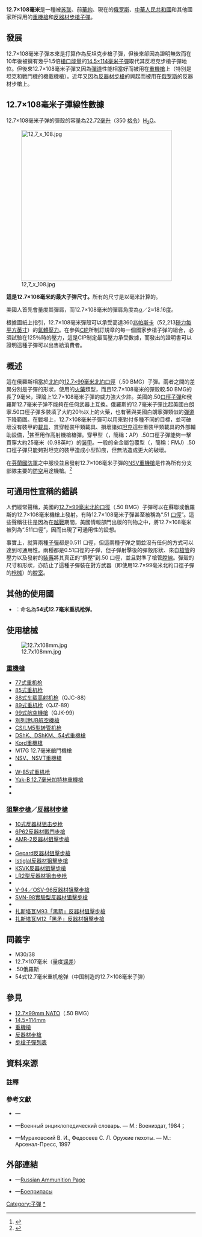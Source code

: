 {{NoteTA
|G1=Military
|G2=長度單位
|G3=Firearms
}}
{{Infobox Firearm Cartridge
|name= 12.7×108mm
|image= [[File:12.7x108mm.jpg|一發12.7×108毫米子彈。]]
|caption= 12.7×108mm [[穿甲燃烧弹|API]]子彈
|origin= {{flag|Soviet Union}}
|type= [[反坦克步槍|反坦克步槍]]、[[重機槍|重機槍]]、[[反器材步槍|反器材步槍]]
<!-- Service history -->
|service= 1930年代末期—
|used_by= 蘇聯、[[俄罗斯|俄罗斯]]
|wars= -{}-
* [[冬季战争|冬季战争]]（苏芬战争）
* [[第二次世界大战|第二次世界大战]]（二次大戰、二戰）
* [[朝鲜战争|韓戰]]
* [[越南战争|越戰]]
* [[柬埔寨內戰|柬埔寨內戰]]
* [[柬越戰爭|柬越戰爭]]
* [[第三次中东战争|第三次中东战争]]
* [[贖罪日戰爭|第四次中东战争]]
* [[苏联－阿富汗战争|1979年苏联－阿富汗战争]]
* [[两伊战争|两伊战争]]
* [[海湾战争|海湾战争]]
* [[第一次車臣戰爭|第一次車臣戰爭]]
* [[第二次車臣戰爭|第二次車臣戰爭]]
* [[阿富汗戰爭_(2001年)|2001年阿富汗戰爭]]
* [[伊拉克战争|2003年伊拉克戰爭]]
* [[2011年利比亚内战|2011年利比亚内战]]
* [[敘利亞內戰|2011年敘利亞內戰]]
* [[顿巴斯战争|2014年烏克蘭親俄羅斯武裝衝突]]
<!-- Production history -->
|designer= 
<!-- Specifications -->
|is_SI_specs= yes
|parent= 
|case type=Rimless, bottleneck
|bullet= 12.98
|neck= 13.95
|shoulder= 18.90
|base= 21.75
|rim_dia= 21.70
|rim_thick= 1.90
|case_length= 108
|length= 147.50
|case_capacity= 22.72
|rifling= 
|primer= 
|max_pressure= 360
<!-- Ballistic performance -->
|is_SI_ballistics= yes
|bw1= 802
|btype1= B-32<br />[[穿甲燃烧弹|API]]
|vel1= 860
|en1= 19230
|bw2= 911
|btype2= 7N34<br />狙擊用子彈
|vel2= 770
|en2= 18540
|bw3=
|btype3=
|vel3=
|en3=
|bw4=
|btype4=
|vel4=
|en4=
|bw5=
|btype5=   
|vel5=
|en5=
|test_barrel_length= 1,070毫米
|balsrc= [https://web.archive.org/web/20100730062644/http://www.quarry.nildram.co.uk/ATRart.htm www.quarry.nildram.co.uk]
}}

'''12.7×108毫米'''是一種被[[苏联|苏联]]、前[[華沙條約組織|華約]]、現在的[[俄罗斯|俄罗斯]]、[[中華人民共和國|中華人民共和國]]和其他國家所採用的[[重機槍|重機槍]]和[[反器材步槍|反器材步槍]][[子彈|子彈]]。

== 發展 ==
12.7×108毫米子彈本來是打算作為反坦克步槍子彈，但後來卻因為證明無效而在10年後被擁有幾乎1.5倍[[槍口能量|槍口能量]]的[[14.5×114mm|14.5×114毫米]][[子彈|子彈]]取代其反坦克步槍子彈地位。但後來12.7×108毫米子彈又因為[[弹道学|彈道]]性能相當好而被用在[[重機槍|重機槍]]上（特別是坦克和戰鬥機的機載機槍）。近年又因為[[反器材步槍|反器材步槍]]的興起而被用在[[俄罗斯|俄罗斯]]的反器材步槍上。

== 12.7×108毫米子彈線性數據 ==
12.7×108毫米子弹的彈殼的容量為22.72[[毫升|毫升]]（350 [[格令|格令]]）[[水分子|H<sub>2</sub>O]]。

[[File:12,7_x_108.jpg|400px]]

'''這是12.7×108毫米的最大子弹尺寸。'''所有的尺寸是以毫米計算的。

美國人首先會量度其彈肩，而12.7×108毫米的彈肩角度為[[α|α]]／2≈18.16[[度_(角)|度]]。

根據圖紙上指引，12.7×108毫米彈殼可以承受高達360[[兆|兆]][[帕斯卡|帕斯卡]]（52,213[[磅力每平方英寸|磅力每平方英寸]]）的[[壓強|氣體壓力]]。在參與[[CIP|CIP]]所制訂規章的每一個國家步槍子弹的組合，必須試驗在125％時的壓力，這是CIP制定最高壓力承受數據，而發出的證明書可以證明這種子彈可以出售給消費者。

== 概述 ==
這在俄羅斯相當於[[北大西洋公约组织|北約]]的[[12.7×99mm_NATO|12.7×99毫米北約口徑]]（.50 BMG）子彈。兩者之間的差異分別是子彈的形狀，使用的[[無煙火藥|火藥]]類型，而且12.7×108毫米的彈殼較.50 BMG的長了9毫米，理論上12.7×108毫米子彈的威力強大少許。美國的.50[[口徑|口徑]][[子彈|子彈]]和俄羅斯12.7毫米子弹不能夠在任何武器上互換。俄羅斯的12.7毫米子彈比起美國白朗寧.50口徑子彈多裝填了大約20％以上的火藥，也有著與美國白朗寧彈類似的[[弹道学|彈道]]下降範圍。在戰場上，12.7×108毫米子彈可以用來對付多種不同的目標，並可破壞沒有裝甲的[[交通工具|載具]]、貫穿輕裝甲類載具、損壞諸如[[坦克|坦克]]這些重裝甲類載具的外部輔助設備，<ref>{{Cite web |url=http://www.wlhoward.com/id554.htm#prof |title=Technical Intelligence Bulletins May - June 2003 |accessdate=2010-08-29 |archive-date=2007-03-12 |archive-url=https://web.archive.org/web/20070312185039/http://www.wlhoward.com/id554.htm#prof |dead-url=yes }}</ref>甚至用作高射機槍槍彈。穿甲型（{{Lang-en|Armour Piercing}}，簡稱：AP）.50口徑子彈能夠一擊貫穿大約25毫米（0.98英吋）的[[装甲|装甲]]。一般的全金屬包覆型（{{Lang-en|Full Metal Jacket}}，簡稱：FMJ）.50口徑子彈只能夠對坦克的裝甲造成小型凹痕，但無法造成更大的破壞。

在[[芬蘭國防軍|芬蘭國防軍]]之中服役並且發射12.7×108毫米子彈的[[NSV重機槍|NSV重機槍]]是作為所有分支部隊主要的[[防空戰|防空]]用途機槍。<ref>{{Cite web |url=http://www.mil.fi/maavoimat/kalustoesittely/index.dsp?level=63&equipment=73 |title=Puolustusvoimat: Kalustoesittely<!-- Bot generated title --> |access-date=2010-08-29 |archive-url=https://web.archive.org/web/20090420102454/http://www.mil.fi/maavoimat/kalustoesittely/index.dsp?level=63&equipment=73 |archive-date=2009-04-20 |dead-url=yes }}</ref>

== 可通用性宣稱的錯誤 ==
人們經常聲稱，美國的[[12.7×99mm_NATO|12.7×99毫米北約口徑]]（.50 BMG）子彈可以在蘇聯或俄羅斯的12.7×108毫米機槍上發射。有時12.7×108毫米子彈甚至被稱為“.51 [[口徑|口徑]]”。這些聲稱往往是因為在[[越南战争|越戰]]期間，美國情報部門出版的刊物之中，將12.7×108毫米被列為“.511口徑”，因而出現了可通用性的設想。

事實上，就算兩種[[子彈|子彈]]都是0.511 口徑，但這兩種子弹之間並沒有任何的方式可以達到可通用性。兩種都是0.51口徑的子弹，但子弹射擊後的彈殼形狀、來自[[槍管|槍管]]的壓力以及發射的[[裝藥|裝藥]]將其真正的“擠壓”到.50 口徑，並且對準了槍管[[膛線|膛線]]。彈殼的尺寸和形狀，亦防止了這種子彈裝在對方武器（即使用12.7×99毫米北約口徑子彈的[[枪械|枪械]]）的[[膛室|膛室]]。

== 其他的使用國 ==
* {{flagcountry|People's Republic of China}}：命名為'''54式12.7毫米重机枪弹'''。

== 使用槍械 ==
[[File:12.7x108mm.jpg|thumb]]

=== [[重機槍|重機槍]] ===
* [[77式重机枪|77式重机枪]]
* [[85式重机枪|85式重机枪]]
* [[88式车载高射机枪|88式车载高射机枪]]（QJC-88）
* [[89式重机枪|89式重机枪]]（QJZ-89）
* [[99式航空機槍|99式航空機槍]]（QJK-99）
* [[UB航空機槍|別列津UB航空機槍]]
* [[CS/LM5型转管机枪|CS/LM5型转管机枪]]
* [[DShK重機槍|DShK、DShKM、54式重機槍]]
* [[Kord重機槍|Kord重機槍]]
* M17G 12.7毫米艙門機槍
* [[NSV重機槍|NSV、NSVT重機槍]]
* {{Link-ru|施瓦克重機槍|ШВАК (пулемёт)}}
* [[W-85式重机枪|W-85式重机枪]]
* [[Yak-B_12.7毫米加特林重機槍|Yak-B 12.7毫米加特林重機槍]]
* {{Link-en|扎斯塔瓦M87重機槍|Zastava M87}}
* {{Link-en|扎斯塔瓦M02重機槍|Zastava M02 Coyote}}

=== [[狙擊步槍|狙擊步槍]]／[[反器材步槍|反器材步槍]] ===
* [[10式狙击步枪|10式反器材狙击步枪]]
* [[6P62戰鬥步槍|6P62反器材戰鬥步槍]]
* [[AMR-2狙击步枪|AMR-2反器材狙擊步槍]]
* {{Link-de|ČZW-127狙擊步槍|ČZW-127|ČZW-127反器材狙擊步槍}}
* [[Gepard狙擊步槍|Gepard反器材狙擊步槍]]
* [[Istiglal狙擊步槍|Istiglal反器材狙擊步槍]]
* [[KSVK狙擊步槍|KSVK反器材狙擊步槍]]
* [[LR2型狙击步枪|LR2型反器材狙击步枪]]
* {{Link-en|PDShP狙擊步槍|PDShP|PDShP反器材狙擊步槍}}
* [[OSV-96狙擊步槍|V-94／OSV-96反器材狙擊步槍]]
* [[SVN-98狙擊步槍|SVN-98實驗型反器材狙擊步槍]]
* {{Link-en|毀滅者反器材狙擊步槍|Vidhwansak}}
* [[扎斯塔瓦M93黑箭狙擊步槍|扎斯塔瓦M93「黑箭」反器材狙擊步槍]]
* [[扎斯塔瓦M12黑矛狙擊步槍|扎斯塔瓦M12「黑矛」反器材狙擊步槍]]

== 同義字 ==
* M30/38
* 12.7×107毫米（量度[[误差|误差]]）
* .50俄羅斯
* 54式12.7毫米重机枪弹（中国制造的12.7×108毫米子弹）

== 參見 ==
* [[12.7×99mm_NATO|12.7×99mm NATO]]（.50 BMG）
* [[14.5×114mm|14.5×114mm]]
* [[重機槍|重機槍]]
* [[反器材步槍|反器材步槍]]
* [[步槍子彈列表|步槍子彈列表]]

== 資料來源 ==
{{Commons and category|12,7 × 108 mm|12.7×108mm|12.7×108 mm}}

=== 註釋 ===
{{reflist|2}}

=== 參考文獻 ===
* {{en icon}}—{{cite book
  | last = Koll
  | first = Christian
  | authorlink = 
  | coauthors = 
  | title = Soviet Cannon - A Comprehensive Study of Soviet Arms and Ammunition in Calibres 12.7mm to 57mm
  | publisher = Koll
  | date = 2009
  | location = Austria
  | url = http://www.russianammo.org
  | doi = 
  | id = ISBN 978-3-200-01445-9
  | page = 72
  | access-date = 2010-08-29
  | archive-date = 2009-10-19
  | archive-url = https://web.archive.org/web/20091019161335/http://www.russianammo.org/
  | dead-url = no
  }}
* {{ru icon}}—Военный энциклопедический словарь. — М.: Воениздат, 1984；
* {{ru icon}}—Мураховский В. И., Федосеев С. Л. Оружие пехоты. — М.: Арсенал-Пресс, 1997

== 外部連結 ==
* {{en icon}}—[http://www.russianammo.org/Russian_Ammunition_Page_145mm.html#2 Russian Ammunition Page]{{Wayback|url=http://www.russianammo.org/Russian_Ammunition_Page_145mm.html#2 |date=20101022003848 }}
* {{ru icon}}—[http://www.weaponplace.ru/ammo.php Боеприпасы]{{WebCite|url=https://www.webcitation.org/65g7pHX3k?url=http://www.weaponplace.ru/ammo.php |date=20120223235807 |dateformat=iso }}

{{二戰蘇聯步兵槍械}}
{{現代俄羅斯軍隊單兵武器及彈藥}}
{{現代烏克蘭軍隊武器及彈藥}}
{{中国人民解放军现役单兵武器及弹药}}

[[Category:子彈|Category:子彈]]
[[Category:12.7×108毫米槍械|*]]